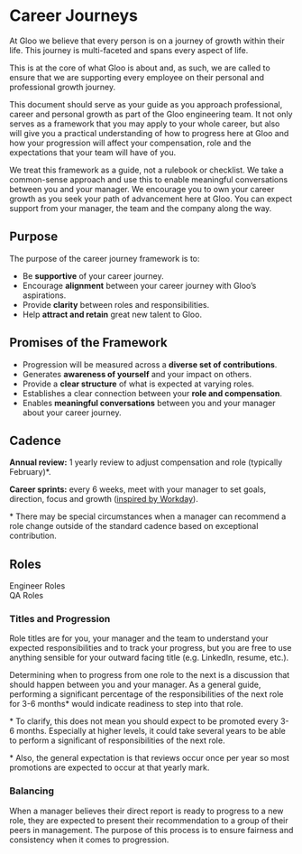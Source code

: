 
# Career Journeys
At Gloo we believe that every person is on a journey of growth within their life. This journey is multi-faceted and spans every aspect of life.

This is at the core of what Gloo is about and, as such, we are called to ensure that we are supporting every employee on their personal and professional growth journey.

This document should serve as your guide as you approach professional, career and personal growth as part of the Gloo engineering team. It not only serves as a framework that you may apply to your whole career, but also will give you a practical understanding of how to progress here at Gloo and how your progression will affect your compensation, role and the expectations that your team will have of you.

We treat this framework as a guide, not a rulebook or checklist. We take a common-sense approach and use this to enable meaningful conversations between you and your manager. We encourage you to own your career growth as you seek your path of advancement here at Gloo. You can expect support from your manager, the team and the company along the way.

## Purpose
The purpose of the career journey framework is to:
- Be **supportive** of your career journey.
- Encourage **alignment** between your career journey with Gloo’s aspirations.
- Provide **clarity** between roles and responsibilities.
- Help **attract and retain** great new talent to Gloo.

## Promises of the Framework
- Progression will be measured across a **diverse set of contributions**.
- Generates **awareness of yourself** and your impact on others.
- Provide a **clear structure** of what is expected at varying roles.
- Establishes a clear connection between your **role and compensation**.
- Enables **meaningful conversations** between you and your manager about your career journey.

## Cadence
**Annual review:** 1 yearly review to adjust compensation and role (typically February)*.

**Career sprints:** every 6 weeks, meet with your manager to set goals, direction, focus and growth
  (<a target="_blank" rel="noopener noreferrer" href="https://www.forbes.com/sites/workday/2018/08/24/career-sprints-using-agile-development-methods-to-foster-employee-development/#55aadfb355eb">inspired by Workday</a>).

\* There may be special circumstances when a manager can recommend a role change outside of the standard cadence based on exceptional contribution.

## Roles

<div><Link href="/roles"><a>Engineer Roles</a></Link></div>
<div><Link href="/qa-roles"><a>QA Roles</a></Link></div>

### Titles and Progression
Role titles are for you, your manager and the team to understand your expected responsibilities and to track your progress, but you are free to use anything sensible for your outward facing title (e.g. LinkedIn, resume, etc.).

Determining when to progress from one role to the next is a discussion that should happen between you and your manager. As a general guide, performing a significant percentage of the responsibilities of the next role for 3-6 months* would indicate readiness to step into that role.

\* To clarify, this does not mean you should expect to be promoted every 3-6 months.  Especially at higher levels, it could take several years to be able to perform a significant of responsibilities of the next role.

\* Also, the general expectation is that reviews occur once per year so most promotions are expected to occur at that yearly mark.

### Balancing
When a manager believes their direct report is ready to progress to a new role, they are expected to present their recommendation to a group of their peers in management. The purpose of this process is to ensure fairness and consistency when it comes to progression.